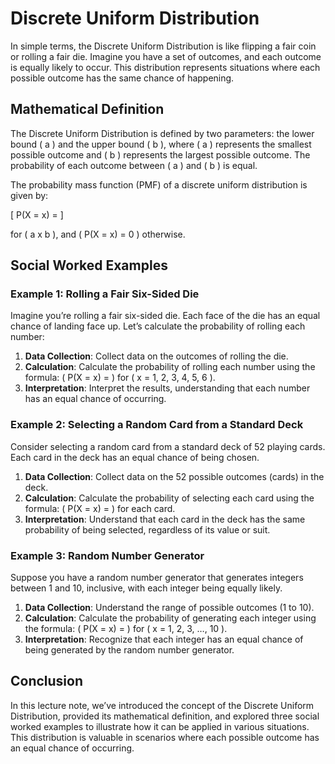 # Discrete Uniform Distribution

In simple terms, the Discrete Uniform Distribution is like flipping a fair coin or rolling a fair die. Imagine you have a set of outcomes, and each outcome is equally likely to occur. This distribution represents situations where each possible outcome has the same chance of happening.

## Mathematical Definition

The Discrete Uniform Distribution is defined by two parameters: the lower bound \( a \) and the upper bound \( b \), where \( a \) represents the smallest possible outcome and \( b \) represents the largest possible outcome. The probability of each outcome between \( a \) and \( b \) is equal.

The probability mass function (PMF) of a discrete uniform distribution is given by:

\[ P(X = x) = \frac{1}{b - a + 1} \]

for \( a \leq x \leq b \), and \( P(X = x) = 0 \) otherwise.

## Social Worked Examples

### Example 1: Rolling a Fair Six-Sided Die

Imagine you're rolling a fair six-sided die. Each face of the die has an equal chance of landing face up. Let's calculate the probability of rolling each number:

1. **Data Collection**: Collect data on the outcomes of rolling the die.
2. **Calculation**: Calculate the probability of rolling each number using the formula: \( P(X = x) = \frac{1}{6} \) for \( x = 1, 2, 3, 4, 5, 6 \).
3. **Interpretation**: Interpret the results, understanding that each number has an equal chance of occurring.

### Example 2: Selecting a Random Card from a Standard Deck

Consider selecting a random card from a standard deck of 52 playing cards. Each card in the deck has an equal chance of being chosen.

1. **Data Collection**: Collect data on the 52 possible outcomes (cards) in the deck.
2. **Calculation**: Calculate the probability of selecting each card using the formula: \( P(X = x) = \frac{1}{52} \) for each card.
3. **Interpretation**: Understand that each card in the deck has the same probability of being selected, regardless of its value or suit.

### Example 3: Random Number Generator

Suppose you have a random number generator that generates integers between 1 and 10, inclusive, with each integer being equally likely.

1. **Data Collection**: Understand the range of possible outcomes (1 to 10).
2. **Calculation**: Calculate the probability of generating each integer using the formula: \( P(X = x) = \frac{1}{10} \) for \( x = 1, 2, 3, ..., 10 \).
3. **Interpretation**: Recognize that each integer has an equal chance of being generated by the random number generator.

## Conclusion

In this lecture note, we've introduced the concept of the Discrete Uniform Distribution, provided its mathematical definition, and explored three social worked examples to illustrate how it can be applied in various situations. This distribution is valuable in scenarios where each possible outcome has an equal chance of occurring.
